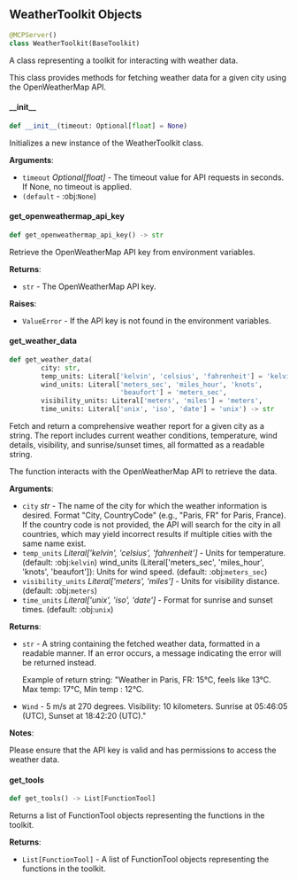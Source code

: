 <a id="camel.toolkits.weather_toolkit"></a>

<a id="camel.toolkits.weather_toolkit.WeatherToolkit"></a>

## WeatherToolkit Objects

```python
@MCPServer()
class WeatherToolkit(BaseToolkit)
```

A class representing a toolkit for interacting with weather data.

This class provides methods for fetching weather data for a given city
using the OpenWeatherMap API.

<a id="camel.toolkits.weather_toolkit.WeatherToolkit.__init__"></a>

#### \_\_init\_\_

```python
def __init__(timeout: Optional[float] = None)
```

Initializes a new instance of the WeatherToolkit class.

**Arguments**:

- `timeout` _Optional[float]_ - The timeout value for API requests
  in seconds. If None, no timeout is applied.
- `(default` - :obj:`None`)

<a id="camel.toolkits.weather_toolkit.WeatherToolkit.get_openweathermap_api_key"></a>

#### get\_openweathermap\_api\_key

```python
def get_openweathermap_api_key() -> str
```

Retrieve the OpenWeatherMap API key from environment variables.

**Returns**:

- `str` - The OpenWeatherMap API key.
  

**Raises**:

- `ValueError` - If the API key is not found in the environment
  variables.

<a id="camel.toolkits.weather_toolkit.WeatherToolkit.get_weather_data"></a>

#### get\_weather\_data

```python
def get_weather_data(
        city: str,
        temp_units: Literal['kelvin', 'celsius', 'fahrenheit'] = 'kelvin',
        wind_units: Literal['meters_sec', 'miles_hour', 'knots',
                            'beaufort'] = 'meters_sec',
        visibility_units: Literal['meters', 'miles'] = 'meters',
        time_units: Literal['unix', 'iso', 'date'] = 'unix') -> str
```

Fetch and return a comprehensive weather report for a given city
as a string. The report includes current weather conditions,
temperature, wind details, visibility, and sunrise/sunset times,
all formatted as a readable string.

The function interacts with the OpenWeatherMap API to
retrieve the data.

**Arguments**:

- `city` _str_ - The name of the city for which the weather information
  is desired. Format "City, CountryCode" (e.g., "Paris, FR"
  for Paris, France). If the country code is not provided,
  the API will search for the city in all countries, which
  may yield incorrect results if multiple cities with the
  same name exist.
- `temp_units` _Literal['kelvin', 'celsius', 'fahrenheit']_ - Units for
  temperature. (default: :obj:`kelvin`)
  wind_units
  (Literal['meters_sec', 'miles_hour', 'knots', 'beaufort']):
  Units for wind speed. (default: :obj:`meters_sec`)
- `visibility_units` _Literal['meters', 'miles']_ - Units for visibility
  distance. (default: :obj:`meters`)
- `time_units` _Literal['unix', 'iso', 'date']_ - Format for sunrise and
  sunset times. (default: :obj:`unix`)
  

**Returns**:

- `str` - A string containing the fetched weather data, formatted in a
  readable manner. If an error occurs, a message indicating the
  error will be returned instead.
  
  Example of return string:
  "Weather in Paris, FR: 15°C, feels like 13°C. Max temp: 17°C,
  Min temp : 12°C.
- `Wind` - 5 m/s at 270 degrees. Visibility: 10 kilometers.
  Sunrise at 05:46:05 (UTC), Sunset at 18:42:20 (UTC)."
  

**Notes**:

  Please ensure that the API key is valid and has permissions
  to access the weather data.

<a id="camel.toolkits.weather_toolkit.WeatherToolkit.get_tools"></a>

#### get\_tools

```python
def get_tools() -> List[FunctionTool]
```

Returns a list of FunctionTool objects representing the
functions in the toolkit.

**Returns**:

- `List[FunctionTool]` - A list of FunctionTool objects
  representing the functions in the toolkit.

